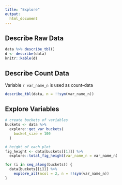 ---
title: "Explore"
output: 
  html_document
---

## Describe Raw Data

```{r echo=FALSE, message=FALSE, warning=FALSE}
data %>% describe_tbl()
d <- describe(data)
knitr::kable(d)
```

## Describe Count Data

Variable `r var_name_n` is used as count-data

```{r echo=FALSE, message=FALSE, warning=FALSE}
describe_tbl(data, n = !!sym(var_name_n))
```

## Explore Variables

```{r include=FALSE}
# create buckets of variables
buckets <- data %>% 
  explore::get_var_buckets(
    bucket_size = 100
  )

# height of each plot
fig_height <- data[buckets[[1]]] %>% 
  explore::total_fig_height(var_name_n = var_name_n)

```

```{r echo=FALSE, fig.height=fig_height, fig.width=10, message=FALSE, warning=FALSE}
for (i in seq_along(buckets)) {
  data[buckets[[i]]] %>% 
    explore_all(ncol = 2, n = !!sym(var_name_n))
}
```
